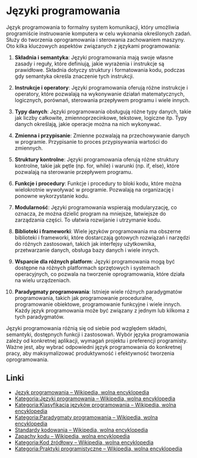 # Języki programowania

Język programowania to formalny system komunikacji, który umożliwia programiście instruowanie komputera w celu wykonania określonych zadań. Służy do tworzenia oprogramowania i sterowania zachowaniem maszyny. Oto kilka kluczowych aspektów związanych z językami programowania:

1. **Składnia i semantyka**: Języki programowania mają swoje własne zasady i reguły, które definiują, jakie wyrażenia i instrukcje są prawidłowe. Składnia dotyczy struktury i formatowania kodu, podczas gdy semantyka określa znaczenie tych instrukcji.

2. **Instrukcje i operatory**: Języki programowania oferują różne instrukcje i operatory, które pozwalają na wykonywanie działań matematycznych, logicznych, porównań, sterowania przepływem programu i wiele innych.

3. **Typy danych**: Języki programowania obsługują różne typy danych, takie jak liczby całkowite, zmiennoprzecinkowe, tekstowe, logiczne itp. Typy danych określają, jakie operacje można na nich wykonywać.

4. **Zmienna i przypisanie**: Zmienne pozwalają na przechowywanie danych w programie. Przypisanie to proces przypisywania wartości do zmiennych.

5. **Struktury kontrolne**: Języki programowania oferują różne struktury kontrolne, takie jak pętle (np. for, while) i warunki (np. if, else), które pozwalają na sterowanie przepływem programu.

6. **Funkcje i procedury**: Funkcje i procedury to bloki kodu, które można wielokrotnie wywoływać w programie. Pozwalają na organizację i ponowne wykorzystanie kodu.

7. **Modularność**: Języki programowania wspierają modularyzację, co oznacza, że ​​można dzielić program na mniejsze, łatwiejsze do zarządzania części. To ułatwia rozwijanie i utrzymanie kodu.

8. **Biblioteki i frameworki**: Wiele języków programowania ma obszerne biblioteki i frameworki, które dostarczają gotowych rozwiązań i narzędzi do różnych zastosowań, takich jak interfejsy użytkownika, przetwarzanie danych, obsługa bazy danych i wiele innych.

9. **Wsparcie dla różnych platform**: Języki programowania mogą być dostępne na różnych platformach sprzętowych i systemach operacyjnych, co pozwala na tworzenie oprogramowania, które działa na wielu urządzeniach.

10. **Paradygmaty programowania**: Istnieje wiele różnych paradygmatów programowania, takich jak programowanie proceduralne, programowanie obiektowe, programowanie funkcyjne i wiele innych. Każdy język programowania może być związany z jednym lub kilkoma z tych paradygmatów.

Języki programowania różnią się od siebie pod względem składni, semantyki, dostępnych funkcji i zastosowań. Wybór języka programowania zależy od konkretnej aplikacji, wymagań projektu i preferencji programisty. Ważne jest, aby wybrać odpowiedni język programowania do konkretnej pracy, aby maksymalizować produktywność i efektywność tworzenia oprogramowania.

## Linki

- [Język programowania – Wikipedia, wolna encyklopedia](https://pl.wikipedia.org/wiki/J%C4%99zyk_programowania)
- [Kategoria:Języki programowania – Wikipedia, wolna encyklopedia](https://pl.wikipedia.org/wiki/Kategoria:J%C4%99zyki_programowania)
- [Kategoria:Klasyfikacja języków programowania – Wikipedia, wolna encyklopedia](https://pl.wikipedia.org/wiki/Kategoria:Klasyfikacja_j%C4%99zyk%C3%B3w_programowania)
- [Kategoria:Paradygmaty programowania – Wikipedia, wolna encyklopedia](https://pl.wikipedia.org/wiki/Kategoria:Paradygmaty_programowania)
- [Standardy kodowania – Wikipedia, wolna encyklopedia](https://pl.wikipedia.org/wiki/Standardy_kodowania)
- [Zapachy kodu – Wikipedia, wolna encyklopedia](https://pl.wikipedia.org/wiki/Zapachy_kodu)
- [Kategoria:Kod źródłowy – Wikipedia, wolna encyklopedia](https://pl.wikipedia.org/wiki/Kategoria:Kod_%C5%BAr%C3%B3d%C5%82owy)
- [Kategoria:Praktyki programistyczne – Wikipedia, wolna encyklopedia](https://pl.wikipedia.org/wiki/Kategoria:Praktyki_programistyczne)
